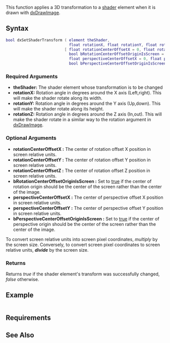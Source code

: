 {{Client function}}
{{Needs_Example}}

This function applies a 3D transformation to a [[/shader.md|shader]] element when it is drawn with [[/dxDrawImage.md|dxDrawImage]].

==Syntax== 
<syntaxhighlight lang="lua">
bool dxSetShaderTransform ( element theShader,
                            float rotationX, float rotationY, float rotationZ,
                          [ float rotationCenterOffsetX = 0, float rotationCenterOffsetY = 0, float rotationCenterOffsetZ = 0,
                            bool bRotationCenterOffsetOriginIsScreen = false,
                            float perspectiveCenterOffsetX = 0, float perspectiveCenterOffsetY = 0,
                            bool bPerspectiveCenterOffsetOriginIsScreen = false ] )
</syntaxhighlight> 
{{OOP||[[/shader.md|shader]]:setTransform}}

===Required Arguments=== 
*'''theShader:''' The shader element whose transformation is to be changed
*'''rotationX:''' Rotation angle in degrees around the X axis (Left,right). This will make the shader rotate along its width.
*'''rotationY:''' Rotation angle in degrees around the Y axis (Up,down). This will make the shader rotate along its height.
*'''rotationZ:''' Rotation angle in degrees around the Z axis (In,out). This will make the shader rotate in a similar way to the rotation argument in [[/dxDrawImage.md|dxDrawImage]].

===Optional Arguments=== 
{{OptionalArg}}
*'''rotationCenterOffsetX :''' The center of rotation offset X position in screen relative units.
*'''rotationCenterOffsetY :''' The center of rotation offset Y position in screen relative units.
*'''rotationCenterOffsetZ :''' The center of rotation offset Z position in screen relative units.
*'''bRotationCenterOffsetOriginIsScreen :''' Set to [[/boolean.md|true]] if the center of rotation origin should be the center of the screen rather than the center of the image.
*'''perspectiveCenterOffsetX :''' The center of perspective offset X position in screen relative units.
*'''perspectiveCenterOffsetY :''' The center of perspective offset Y position in screen relative units.
*'''bPerspectiveCenterOffsetOriginIsScreen :''' Set to [[/boolean.md|true]] if the center of perspective origin should be the center of the screen rather than the center of the image.

To convert screen relative units into screen pixel coordinates, ''multiply'' by the screen size. Conversely, to convert screen pixel coordinates to screen relative units, '''''divide''''' by the screen size.

===Returns===
Returns ''true'' if the shader element's transform was successfully changed, ''false'' otherwise.

==Example== 
<syntaxhighlight lang="lua">
</syntaxhighlight>

==Requirements==
{{Requirements|n/a|1.2.0-9.03618|}}

==See Also==
{{Drawing_functions}}